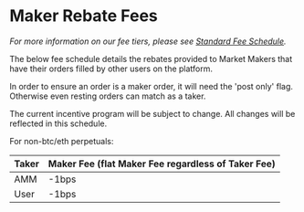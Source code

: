 # Maker Rebate Fees

_For more information on our fee tiers, please see [Standard Fee Schedule](docId:Pb5iAugojWFmFImjFQfQ4)._

The below fee schedule details the rebates provided to Market Makers that have their orders filled by other users on the platform.  

In order to ensure an order is a maker order, it will need the 'post only' flag. Otherwise even resting orders can match as a taker.

The current incentive program will be subject to change. All changes will be reflected in this schedule.  

For non-btc/eth perpetuals:

| **Taker** | **Maker Fee (flat Maker Fee regardless of Taker Fee)** |
| --------- | ------------------------------------------------------ |
| AMM       | -1bps                                                   |
| User      | -1bps                                                  |
